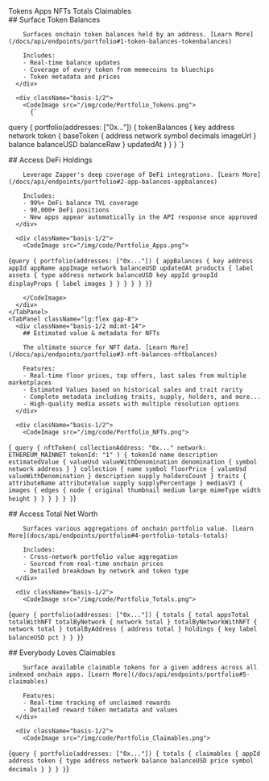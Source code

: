 
<TabGroup className="">  
  <TabList className="md:-mb-10 md:h-10">
    <Tab className="zapper-tab text-lg">Tokens</Tab>
    <Tab className="zapper-tab text-lg">Apps</Tab>
    <Tab className="zapper-tab text-lg">NFTs</Tab>
    <Tab className="zapper-tab text-lg">Totals</Tab>
    <Tab className="zapper-tab text-lg">Claimables</Tab>
  </TabList>

  <TabPanels>
    <TabPanel className="lg:flex gap-8">
      <div className="basis-1/2 md:mt-14">
        ## Surface Token Balances

        Surfaces onchain token balances held by an address. [Learn More](/docs/api/endpoints/portfolio#1-token-balances-tokenbalances)

        Includes:
        - Real-time balance updates
        - Coverage of every token from memecoins to bluechips
        - Token metadata and prices
      </div>

      <div className="basis-1/2">
        <CodeImage src="/img/code/Portfolio_Tokens.png">
          {`
query {
  portfolio(addresses: ["0x..."]) {
    tokenBalances {
      key
      address
      network
      token {
        baseToken {
          address
          network
          symbol
          decimals
          imageUrl
        }
        balance
        balanceUSD
        balanceRaw
      }
      updatedAt
    }
  }
}
          `}
        </CodeImage>
      </div>
    </TabPanel>
    <TabPanel className="lg:flex gap-8">
      <div className="basis-1/2 md:mt-14">
        ## Access DeFi Holdings

        Leverage Zapper's deep coverage of DeFi integrations. [Learn More](/docs/api/endpoints/portfolio#2-app-balances-appbalances)

        Includes:
        - 99%+ DeFi balance TVL coverage
        - 90,000+ DeFi positions
        - New apps appear automatically in the API response once approved
      </div>

      <div className="basis-1/2">
        <CodeImage src="/img/code/Portfolio_Apps.png">
{`
query {
  portfolio(addresses: ["0x..."]) {
    appBalances {
      key
      address
      appId
      appName
      appImage
      network
      balanceUSD
      updatedAt
      products {
        label
        assets {
          type
          address
          network
          balanceUSD
          key
          appId
          groupId
          displayProps {
            label
            images
          }
        }
      }
    }
  }
}
`}

        </CodeImage>
      </div>
    </TabPanel>
    <TabPanel className="lg:flex gap-8">
      <div className="basis-1/2 md:mt-14">
        ## Estimated value & metadata for NFTs

        The ultimate source for NFT data. [Learn More](/docs/api/endpoints/portfolio#3-nft-balances-nftbalances)

        Features:
        - Real-time floor prices, top offers, last sales from multiple marketplaces
        - Estimated Values based on historical sales and trait rarity
        - Complete metadata including traits, supply, holders, and more...
        - High-quality media assets with multiple resolution options
      </div>

      <div className="basis-1/2">
        <CodeImage src="/img/code/Portfolio_NFTs.png">
{`
query {
  nftToken(
    collectionAddress: "0x..."
    network: ETHEREUM_MAINNET
    tokenId: "1"
  ) {
    tokenId
    name
    description
    estimatedValue {
      valueUsd
      valueWithDenomination
      denomination {
        symbol
        network
        address
      }
    }
    collection {
      name
      symbol
      floorPrice {
        valueUsd
        valueWithDenomination
      }
      description
      supply
      holdersCount
    }
    traits {
      attributeName
      attributeValue
      supply
      supplyPercentage
    }
    mediasV3 {
      images {
        edges {
          node {
            original
            thumbnail
            medium
            large
            mimeType
            width
            height
          }
        }
      }
    }
  }
}`}
        </CodeImage>
      </div>
    </TabPanel>
    <TabPanel className="lg:flex gap-8">
      <div className="basis-1/2 md:mt-14">
        ## Access Total Net Worth

        Surfaces various aggregations of onchain portfolio value. [Learn More](docs/api/endpoints/portfolio#4-portfolio-totals-totals)

        Includes:
        - Cross-network portfolio value aggregation
        - Sourced from real-time onchain prices
        - Detailed breakdown by network and token type
      </div>

      <div className="basis-1/2">
        <CodeImage src="/img/code/Portfolio_Totals.png">
{`
query {
  portfolio(addresses: ["0x..."]) {
    totals {
      total
      appsTotal
      totalWithNFT
      totalByNetwork {
        network
        total
      }
      totalByNetworkWithNFT {
        network
        total
      }
      totalByAddress {
        address
        total
      }
      holdings {
        key
        label
        balanceUSD
        pct
      }
    }
  }
`}
        </CodeImage>
      </div>
    </TabPanel>
    <TabPanel className="lg:flex gap-8">
      <div className="basis-1/2 md:mt-14">
        ## Everybody Loves Claimables

        Surface available claimable tokens for a given address across all indexed onchain apps. [Learn More](/docs/api/endpoints/portfolio#5-claimables)

        Features:
        - Real-time tracking of unclaimed rewards
        - Detailed reward token metadata and values
      </div>

      <div className="basis-1/2">
        <CodeImage src="/img/code/Portfolio_Claimables.png">
{`
query {
  portfolio(addresses: ["0x..."]) {
    totals {
      claimables {
        appId
        address
        token {
          type
          address
          network
          balance
          balanceUSD
          price
          symbol
          decimals
        }
      }
    }
  }
`}
        </CodeImage>
      </div>
    </TabPanel>
  </TabPanels>
</TabGroup>